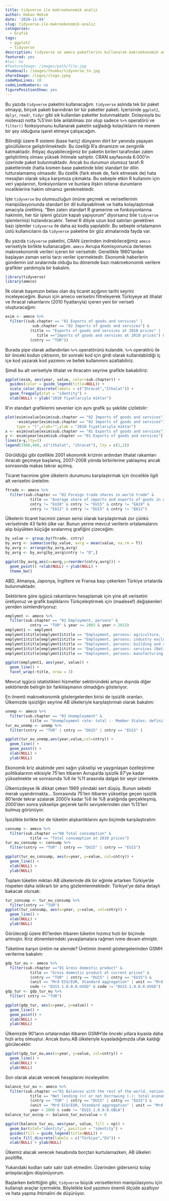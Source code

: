 ```yaml
---
title: tidyverse ile makroekonomik analiz
author: Hakan Hekim
date: '2020-11-04'
slug: tidyverse-ile-makroekonomik-analiz
categories:
  - Grafik
tags:
  - ggplot2
  - tidyverse
description: tidyverse ve ameco paketlerini kullanarak makroekonomik analiz.
featured: yes
#toc: no
#featureImage: /images/path/file.jpg
thumbnail: /images/thumbs/tidyverse_tn.jpg
shareImage: /logos/slogo.jpeg
codeMaxLines: 10
codeLineNumbers: no
figurePositionShow: yes
---
```


Bu yazıda `tidyverse` paketini kullanacağım. `tidyverse` aslında tek bir paket olmayıp, birçok paketi barındıran bir tür paketler paketi. İçerisinde `ggplot2`, `dplyr`, `readr`, `tidyr` gibi sık kullanılan paketler bulunmaktadır. Dolayısıyla bu mütevazi notta %5'inin bile anlatılması zor olup sadece `%>%` operatörü ve `filter()` fonksiyonunu kullanarak paketin sağladığı kolaylıkların ne menem bir şey olduğuna işaret etmeye çalışacağım.

Bilindiği üzere R sistemi (base hariç) dünyanın dört bir yanında yaşayan gönüllülerce geliştirilmektedir. Bu özelliği R'a dinamizm ve zenginlik katmaktadır. İhtiyaç duyabileceğimiz bir paketin birileri tarafından zaten geliştirilmiş olması yüksek ihtimale sahiptir. CRAN sayfasında 6.000'in üzerinde paket bulunmaktadır. Ancak bu durumun olumsuz tarafı R paketlerinde (hatta kısmen base paketinde bile) standart bir dilin tutturalamamış olmasıdır. Bu özellik (fark etsek de, fark etmesek de) hata mesajları olarak sıkça karşımıza çıkmakta. Bu sebeple etkin R kullanımı için veri yapılarının, fonksiyonların ve bunlara ilişkin istisnai durumların inceliklerine hakim olmamız gerekmektedir.

İşte `tidyverse` bu olumsuzluğun önüne geçmek ve verisetlerinin manipülasyonunda standart bir dil kullanabilmek ve hatta kolaylaştırmak amacıyla üretilmiş. "Ben zaten standart R gramerine ve fonksiyonlarına hakimim, her tür işlemi gözüm kapalı yapıyorum" diyorsanız bile `tidyverse` işlemlerinizi hızlandıracaktır. Temel R diliyle uzun kod satırları gerektiren bazı işlemler `tidyverse` ile daha az kodla yapılabilir. Bu sebeple ortalamanın üstü kullanıcıların da `tidyverse` paketine bir göz atmalarında fayda var.

Bu yazıda `tidyverse` paketini, CRAN üzerinden indirebileceğimiz `ameco` verisetiyle birlikte kullanacağım. `ameco` Avrupa Komisyonunca derlenen makroekonomik verileri içeren bir verisetidir. Genellikle 1960'lardan başlayan zaman serisi tarzı veriler içermektedir. Ekonomik haberlerin gündemin üst sıralarında olduğu bu dönemde bazı makroekonomik verilere grafikler yardımıyla bir bakalım.

```r
library(tidyverse)
library(ameco)
```

İlk olarak başımızın belası olan dış ticaret açığının tarihi seyrini inceleyeceğim. Bunun için ameco verisetini filtreleyerek Türkiyeye ait ithalat ve ihracat rakamlarını (2010 fiyatlarıyla) içeren yeni bir veriseti oluşturacağım:

```r
exim <- ameco %>% 
  filter((sub.chapter == "01 Exports of goods and services" | 
            sub.chapter == "02 Imports of goods and services") & 
           (title == "Exports of goods and services at 2010 prices" | 
              title =="Imports of goods and services at 2010 prices") & 
           (cntry == "TUR"))
```

Burada pipe olarak adlandırılan `%>%` operatörünü kulandık. `%>%` operatörü ile bir önceki kodun çıktısının, bir sonraki kod için girdi olarak kullanılabildiği iç içe kod yazarak kod yazımını ve bellek kullanımını azaltabiliriz.

Şimdi bu alt verisetiyle ithalat ve ihracatın seyrine grafikle bakabiliriz:

```r
ggplot(exim, aes(year, value, color=sub.chapter)) +
  guides(color = guide_legend(title=NULL)) +
  scale_color_discrete(labels = c("İhracat","Ithalat")) +
  geom_freqpoly(stat = "identity") +
  xlab(NULL) + ylab("2010 fiyatlarıyla miktar")
```

R'ın standart grafiklerini sevenler için aynı grafik şu şekilde çizilebilir:

```r
plot(exim$value[exim$sub.chapter == "02 Imports of goods and services"]
     ~exim$year[exim$sub.chapter == "02 Imports of goods and services"],
     type = "l",xlab="",ylab = "2010 fiyatlarıyla miktar")
x <- exim$value[exim$sub.chapter == "01 Exports of goods and services"]
y <- exim$year[exim$sub.chapter == "01 Exports of goods and services"]
lines(x~y,lty=2)
legend(1960,400, c("ithalat", "ihracat"), lty = c(1,2))
```

Görüldüğü gibi özellikle 2001 ekonomik krizinin ardından ithalat rakamları ihracatı geçmeye başlamış, 2007-2008 yılında birbirlerine yaklaşmış ancak sonrasında makas tekrar açılmış.

Ticaret hacmine göre ülkelerin durumunu karşılaştırmak için öncelikle ilgili alt verisetini üretelim:

```r
ftrade <- ameco %>% 
  filter(sub.chapter == "02 Foreign trade shares in world trade" & 
           title == "Average share of imports and exports of goods in world trade including intra EU trade :- Foreign trade statistics" & 
           cntry != "EU28" & cntry != "EU15" & cntry != "EA19" & 
           cntry != "EA12" & cntry != "DU15" & cntry != "DA12")
```

Ülkelerin ticaret hacmini zaman serisi olarak karşılaştırmak zor çünkü verisetinde 43 farklı ülke var. Bunun yerine mevcut verilerin ortalamalarını alıp büyükten küçüğe sıralanmış grafiğini çizeceğim:

```r
by_value <- group_by(ftrade, cntry)
by_avrg <- summarise(by_value, avrg = mean(value, na.rm = T))
by_avrg <- arrange(by_avrg,avrg)
by_avrg <- by_avrg[by_avrg$cntry != "D",]

ggplot(by_avrg,aes(x=avrg,y=reorder(cntry,avrg))) +
  geom_point() +xlab(NULL) + ylab(NULL) +
  theme_bw()
```

ABD, Almanya, Japonya, İngiltere ve Fransa başı çekerken Türkiye ortalarda bulunmaktadır.

Sektörlere göre işgücü rakamlarını hesaplamak için yine alt verisetini üretiyoruz ve grafik başlıklarını Türkçeleştirmek için (maalesef) değişkenleri yeniden isimlendiriyoruz:

```r
emplymnt <- ameco %>% 
  filter(sub.chapter == "01 Employment, persons" & 
           cntry == "TUR" & year >= 2003 & year < 2013) 
emplymnt1 <- emplymnt 
emplymnt1$title[emplymnt1$title == "Employment, persons: agriculture, forestry and fishery products (National accounts)"] <- "Tarım, orman ve balıkçılık" 
emplymnt1$title[emplymnt1$title == "Employment, persons: industry excluding building and construction (National accounts)"] <- "Sanayi" 
emplymnt1$title[emplymnt1$title == "Employment, persons: building and construction (National accounts)"] <- "İnşaat" 
emplymnt1$title[emplymnt1$title == "Employment, persons: services (National accounts)"] <- "Hizmetler" 
emplymnt1$title[emplymnt1$title == "Employment, persons: manufacturing industry (National accounts)"] <- "İmalat" 

ggplot(emplymnt1, aes(year, value)) + 
  geom_line() + 
  facet_wrap(~title, nrow = 3)
```

Mevcut işgücü istatistikleri hizmetler sektöründeki artışın dışında diğer sektörlerde belirgin bir farklılaşmanın olmadığını gösteriyor.

En önemli makroekonomik göstergelerden birisi de işsizlik oranları. Ülkemizde işsizliğin seyrine AB ülkeleriyle karşılaştırmalı olarak bakalım:

```r
unemp <- ameco %>% 
  filter(sub.chapter == "03 Unemployment" &
           title == "Unemployment rate: total :- Member States: definition EUROSTAT")
tur_eu_unemp <- unemp %>% 
  filter(cntry == "TUR" | cntry == "DU15" | cntry == "EU15" )

ggplot(tur_eu_unemp,aes(year,value,col=cntry)) + 
  geom_line() + 
  geom_point() + 
  xlab(NULL) + 
  ylab(NULL)
```

Ekonomik kriz akabinde yeni sağın yükselişi ve yaygınlaşan özelleştirme politikalarının etkisiyle 75'ten itibaren Avrupa'da işsizlik 87'ye kadar yükselmekte ve sonrasında %6 ile %11 arasında dalgalı bir seyir izlemekte.

Ülkemizdeyse ilk dikkat çeken 1969 yılındaki sert düşüş. Bunun sebebi merak uyandırmakta... Sonrasında 75'ten itibaren yükselişe geçen işsizlik 80'lerde tekrar azalarak 2000'e kadar %6 ile %8 aralığında gerçekleşmiş. 2000'den sonra yükselişe geçerek tarihi seviyelerinden olan %13'leri bulmuş görünüyor.

İşsizlikle birlikte bir de tüketim alışkanlıklarını aynı biçimde karşılaştıralım:

```r
consump <- ameco %>% 
  filter(sub.chapter =="08 Total consumption" &
           title == "Total consumption at 2010 prices")
tur_eu_consump <- consump %>% 
  filter(cntry == "TUR" | cntry == "DU15" | cntry == "EU15")

ggplot(tur_eu_consump, aes(x=year, y=value, col=cntry)) +
  geom_line() + 
  xlab(NULL) + 
  ylab(NULL)
```

Toplam tüketim miktarı AB ülkelerinde dik bir eğimle artarken Türkiye'de nispeten daha istikrarlı bir artış gözlemlenmektedir. Türkiye'ye daha detaylı bakacak olursak:

```r
tur_consump <- tur_eu_consump %>% 
  filter(cntry == "TUR")
ggplot(tur_consump, aes(x=year, y=value, col=cntry)) +
  geom_line() + 
  xlab(NULL) + 
  ylab(NULL)
```

Görüleceği üzere 80'lerden itibaren tüketim hızımız hızlı bir biçimde artmıştır. Kriz dönemleirndeki yavaşlamalara rağmen ivme devam etmiştir.

Tüketime karşın üretim ne alemde? Üretimin önemli göstergelerinden GSMH verilerine bakalım:

```r
gdp_tur_eu <- ameco %>% 
  filter(sub.chapter =="01 Gross domestic product" & 
           title == "Gross domestic product at current prices" & 
           (cntry == "TUR" | cntry == "DU15" | cntry == "EU15") & 
           (unit == "Mrd ECU/EUR, Standard aggregation" | unit == "Mrd ECU/EUR") & 
           code != "EU15.1.0.0.0.UVGD" & code != "DU15.1.0.0.0.UVGD") 
gdp_tur <- gdp_tur_eu %>% 
  filter( cntry == "TUR") 

ggplot(gdp_tur, aes(x=year, y=value)) + 
  geom_line() + 
  geom_point() + 
  xlab(NULL) + 
  ylab(NULL)
```

Ülkemizde 90'ların ortalarından itibaren GSMH'de önceki yıllara kıyasla daha hızlı artış olmuştur. Ancak bunu AB ülkeleriyle kıyasladığımızda ufak kaldığı görülecektir:

```r
ggplot(gdp_tur_eu,aes(x=year, y=value, col=cntry)) +
  geom_line() + 
  xlab(NULL) + 
  ylab(NULL)
```

Son olarak alacak verecek hesaplarını inceleyelim:

```r
balance_tur_eu <- ameco %>% 
  filter(sub.chapter =="01 Balances with the rest of the world, national accounts" &
           title == "Net lending (+) or net borrowing (-): total economy" &
           (cntry == "TUR" | cntry == "DU15" | cntry == "EU15") &
           (unit == "Mrd ECU/EUR, Standard aggregation" | unit == "Mrd ECU/EUR") &
           year > 2008 & code != "EU15.1.0.0.0.UBLA")
balance_tur_eu$np <- balance_tur_eu$value > 0

ggplot(balance_tur_eu, aes(year, value, fill = np)) +
  geom_bar(stat="identity", position = "identity") +
  guides(fill = guide_legend(title=NULL)) +
  scale_fill_discrete(labels = c("Türkiye","EU")) +
  xlab(NULL) + ylab(NULL)
```
Ülkemiz alacak verecek hesabında borçtan kurtulamazken, AB ülkeleri pozitifte.

Yukarıdaki kodları satır satır izah etmedim. Üzerinden giderseniz kolay anlaşılacağını düşünüyorum.

Başlarken belirttiğim gibi, `tidyverse` büyük verisetlerinin manipülasyonu için kullanışlı araçlar içermekte. Böylelikle kod yazımını önemli ölçüde azaltıyor ve hata yapma ihtimalini de düşürüyor.

